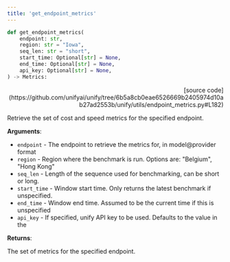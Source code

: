 ```yaml
---
title: 'get_endpoint_metrics'
---
```


```python
def get_endpoint_metrics(
    endpoint: str,
    region: str = "Iowa",
    seq_len: str = "short",
    start_time: Optional[str] = None,
    end_time: Optional[str] = None,
    api_key: Optional[str] = None,
) -> Metrics:
```

<p align="right">[source code](https://github.com/unifyai/unify/tree/6b5a8cb0eae6526669b2405974d10ab27ad2553b/unify/utils/endpoint_metrics.py#L182)</p>

Retrieve the set of cost and speed metrics for the specified endpoint.

**Arguments**:

- `endpoint` - The endpoint to retrieve the metrics for, in model@provider format
- `region` - Region where the benchmark is run. Options are: "Belgium", "Hong Kong"
- `seq_len` - Length of the sequence used for benchmarking, can be short or long.
- `start_time` - Window start time. Only returns the latest benchmark if unspecified.
- `end_time` - Window end time. Assumed to be the current time if this is unspecified
- `api_key` - If specified, unify API key to be used. Defaults to the value in the



**Returns**:

The set of metrics for the specified endpoint.